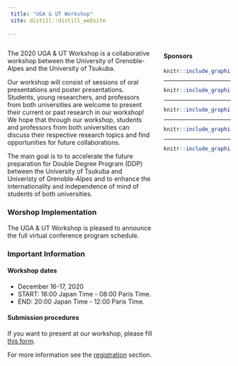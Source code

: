 ```yaml
---
 title: "UGA & UT Workshop"
 site: distill::distill_website
 
---
```


<div style="width: 30%; float: right;">



#### Sponsors

```r
knitr::include_graphics("imgs/ut2.png")
```

-----

```r
knitr::include_graphics("imgs/uga2.png")
```

-----

```r
knitr::include_graphics("imgs/cnrs.png")
```

-----


```r
knitr::include_graphics("imgs/region.png")
```

-----


```r
knitr::include_graphics("imgs/c_air.png")
```


</div>

</div>


 
<div style="width: 65%; float: left;">


The 2020 UGA & UT Workshop is a collaborative workshop between the University of Grenoble-Alpes and the University of Tsukuba.

Our workshop will consist of sessions of oral presentations and poster presentations. Students, young researchers, and professors from both universities are welcome to present their current or past research in our workshop! We hope that through our workshop, students and professors from both universities can discuss their respective research topics and find opportunities for future collaborations.

The main goal is to to accelerate the future preparation for Double
Degree Program (DDP) between the University of Tsukuba and Univeristy of Grenoble-Alpes and to enhance the internationality and independence of mind of students of both universities.  


### Worshop Implementation

The UGA & UT Workshop is pleased to announce the full virtual conference program schedule.

### Important Information

#### Workshop dates

- December 16-17, 2020
- START: 16:00 Japan Time - 08:00 Paris Time.
- END: 20:00 Japan Time - 12:00 Paris Time.

#### Submission procedures

If you want to present at our workshop, please fill [this form](https://docs.google.com/forms/d/e/1FAIpQLSdZnHcmIvAWIu0ILR2KuH8jQTCzUafoFu8cnrWr53syDrRajQ/viewform?gxids=7757).

For more information see the [registration](https://uga-ut-ws.github.io/registration) section.

</div>
